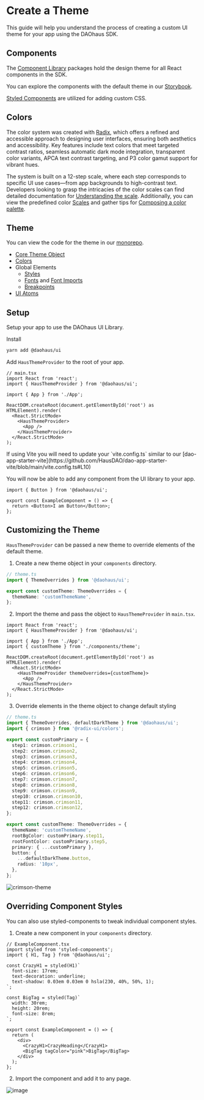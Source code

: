 
# Create a Theme

This guide will help you understand the process of creating a custom UI theme for your app using the DAOhaus SDK.

## Components

The [Component Library](/sdk/library) packages hold the design theme for all React components in the SDK.

You can explore the components with the default theme in our [Storybook](https://storybook.daohaus.fun/).

[Styled Components](https://styled-components.com/) are utilized for adding custom CSS.

## Colors

The color system was created with [Radix](https://www.radix-ui.com/colors), which offers a refined and accessible approach to designing user interfaces, ensuring both aesthetics and accessibility. Key features include text colors that meet targeted contrast ratios, seamless automatic dark mode integration, transparent color variants, APCA text contrast targeting, and P3 color gamut support for vibrant hues.

The system is built on a 12-step scale, where each step corresponds to specific UI use cases—from app backgrounds to high-contrast text. Developers looking to grasp the intricacies of the color scales can find detailed documentation for [Understanding the scale](https://www.radix-ui.com/colors/docs/palette-composition/understanding-the-scale). Additionally, you can view the predefined color [Scales](https://www.radix-ui.com/colors/docs/palette-composition/scales) and gather tips for [Composing a color palette](https://www.radix-ui.com/colors/docs/palette-composition/composing-a-palette).

## Theme

You can view the code for the theme in our [monorepo](https://github.com/HausDAO/monorepo/tree/develop/libs/ui/src/theme).

- [Core Theme Object](https://github.com/HausDAO/monorepo/blob/develop/libs/ui/src/theme/theme.ts)
- [Colors](https://github.com/HausDAO/monorepo/blob/develop/libs/ui/src/theme/global/colors.ts)
- Global Elements
  - [Styles](https://github.com/HausDAO/monorepo/blob/develop/libs/ui/src/theme/global/globalStyles.ts)
  - [Fonts](https://github.com/HausDAO/monorepo/blob/develop/libs/ui/src/theme/global/font.ts) and [Font Imports](https://github.com/HausDAO/monorepo/blob/develop/libs/ui/src/theme/global/fonts.css)
  - [Breakpoints](https://github.com/HausDAO/monorepo/blob/develop/libs/ui/src/theme/global/breakpoints.ts)
- [UI Atoms](https://github.com/HausDAO/monorepo/tree/develop/libs/ui/src/theme/atoms)

## Setup

Setup your app to use the DAOhaus UI Library.

Install

```bash
yarn add @daohaus/ui
```

Add `HausThemeProvider` to the root of your app.

```tsx
// main.tsx
import React from 'react';
import { HausThemeProvider } from '@daohaus/ui';

import { App } from './App';

ReactDOM.createRoot(document.getElementById('root') as HTMLElement).render(
  <React.StrictMode>
    <HausThemeProvider>
      <App />
    </HausThemeProvider>
  </React.StrictMode>
);
```

<Callout emoji="🤔">
  If using Vite you will need to update your `vite.config.ts` similar to our
  [dao-app-starter-vite](https://github.com/HausDAO/dao-app-starter-vite/blob/main/vite.config.ts#L10)
</Callout>

You will now be able to add any component from the UI library to your app.

```tsx
import { Button } from '@daohaus/ui';

export const ExampleComponent = () => {
  return <Button>I am Button</Button>;
};
```

## Customizing the Theme

`HausThemeProvider` can be passed a new theme to override elements of the default theme.

1. Create a new theme object in your `components` directory.

```ts
// theme.ts
import { ThemeOverrides } from '@daohaus/ui';

export const customTheme: ThemeOverrides = {
  themeName: 'customThemeName',
};
```

2. Import the theme and pass the object to `HausThemeProvider` in `main.tsx`.

```tsx
import React from 'react';
import { HausThemeProvider } from '@daohaus/ui';

import { App } from './App';
import { customTheme } from './components/theme';

ReactDOM.createRoot(document.getElementById('root') as HTMLElement).render(
  <React.StrictMode>
    <HausThemeProvider themeOverrides={customTheme}>
      <App />
    </HausThemeProvider>
  </React.StrictMode>
);
```

3. Override elements in the theme object to change default styling

```ts
// theme.ts
import { ThemeOverrides, defaultDarkTheme } from '@daohaus/ui';
import { crimson } from '@radix-ui/colors';

export const customPrimary = {
  step1: crimson.crimson1,
  step2: crimson.crimson2,
  step3: crimson.crimson3,
  step4: crimson.crimson4,
  step5: crimson.crimson5,
  step6: crimson.crimson6,
  step7: crimson.crimson7,
  step8: crimson.crimson8,
  step9: crimson.crimson9,
  step10: crimson.crimson10,
  step11: crimson.crimson11,
  step12: crimson.crimson12,
};

export const customTheme: ThemeOverrides = {
  themeName: 'customThemeName',
  rootBgColor: customPrimary.step11,
  rootFontColor: customPrimary.step5,
  primary: { ...customPrimary },
  button: {
    ...defaultDarkTheme.button,
    radius: '10px',
  },
};
```

![crimson-theme](https://github.com/HausDAO/monorepo/assets/522182/66252c7c-def6-462a-a71e-df41c0ed9abc)

## Overriding Component Styles

You can also use styled-components to tweak individual component styles.

1. Create a new component in your `components` directory.

```tsx
// ExampleComponent.tsx
import styled from 'styled-components';
import { H1, Tag } from '@daohaus/ui';

const CrazyH1 = styled(H1)`
  font-size: 17rem;
  text-decoration: underline;
  text-shadow: 0.03em 0.03em 0 hsla(230, 40%, 50%, 1);
`;

const BigTag = styled(Tag)`
  width: 30rem;
  height: 20rem;
  font-size: 8rem;
`;

export const ExampleComponent = () => {
  return (
    <div>
      <CrazyH1>CrazyHeading</CrazyH1>
      <BigTag tagColor="pink">BigTag</BigTag>
    </div>
  );
};
```

2. Import the component and add it to any page.

![image](https://github.com/HausDAO/monorepo/assets/522182/7994ce23-9d3c-4c11-917e-c999b845b72e)
